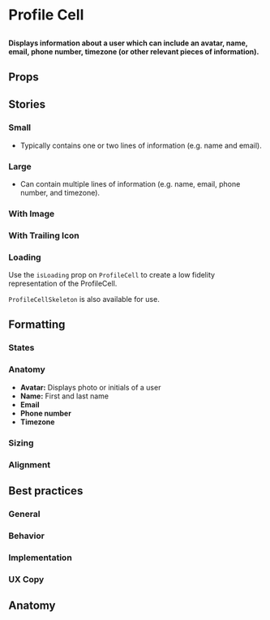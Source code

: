 
# Profile Cell

##

<h4>
  Displays information about a user which can include an avatar, name, email, phone number, timezone (or other relevant pieces of information).
</h4>

<Canvas of={ComponentStories.Default} />


## Props

<ArgTypes of={ProfileCell} />


## Stories

### Small
- Typically contains one or two lines of information (e.g. name and email).

<Canvas of={ComponentStories.Small} />

### Large
- Can contain multiple lines of information (e.g. name, email, phone number, and timezone).

<Canvas of={ComponentStories.Large} />

### With Image

<Canvas of={ComponentStories.WithImage} />

### With Trailing Icon

<Canvas of={ComponentStories.WithTrailingIcon} />

### Loading

Use the `isLoading` prop on `ProfileCell` to create a low fidelity representation of the ProfileCell.

`ProfileCellSkeleton` is also available for use.

<Canvas of={ComponentStories.Loading} />


## Formatting

### States

### Anatomy
- **Avatar:** Displays photo or initials of a user
- **Name:** First and last name
- **Email**
- **Phone number**
- **Timezone**

### Sizing

### Alignment


## Best practices

### General

### Behavior

### Implementation

### UX Copy

## Anatomy
